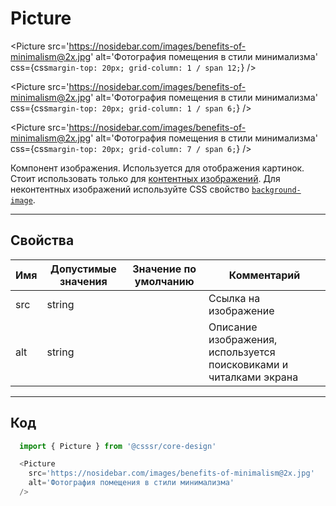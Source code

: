 
# Picture

<Picture
  src='https://nosidebar.com/images/benefits-of-minimalism@2x.jpg'
  alt='Фотография помещения в стили минимализма'
  css={css`
    margin-top: 20px;
    grid-column: 1 / span 12;
  `}
/>

<Picture
  src='https://nosidebar.com/images/benefits-of-minimalism@2x.jpg'
  alt='Фотография помещения в стили минимализма'
  css={css`
    margin-top: 20px;
    grid-column: 1 / span 6;
  `}
/>

<Picture
  src='https://nosidebar.com/images/benefits-of-minimalism@2x.jpg'
  alt='Фотография помещения в стили минимализма'
  css={css`
    margin-top: 20px;
    grid-column: 7 / span 6;
  `}
/>

Компонент изображения. Используется для отображения картинок. Стоит использовать только для
<a href='https://htmlacademy.ru/blog/useful/image/content-or-decor-img'>контентных изображений</a>.
Для неконтентных изображений используйте CSS свойство
<a href='https://developer.mozilla.org/ru/docs/Web/CSS/background-image'>`background-image`</a>.

---------------------------------------
## Свойства
Имя | Допустимые значения | Значение по умолчанию | Комментарий
--- | ------------------- | --------------------- | ----------------
src | string              |                       | Ссылка на изображение
alt | string              |                       | Описание изображения, используется поисковиками и читалками экрана

---------------------------------------
## Код
```js
  import { Picture } from '@csssr/core-design'

  <Picture
    src='https://nosidebar.com/images/benefits-of-minimalism@2x.jpg'
    alt='Фотография помещения в стили минимализма'
  />
```
